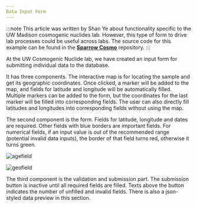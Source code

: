 ```yaml
---
Data Input Form
---
```



:::note
This article was written by Shan Ye about functionality specific to the UW Madison
cosmogenic nuclides lab. However, this type of form to drive lab processes could
be useful across labs. The source code for this example can be found in the [**Sparrow Cosmo**](https://github.com/EarthCubeGeochron/sparrow-uw-cosmo) repository.
:::

At the UW Cosmogenic Nuclide lab, we have created an input form for submitting individual data to the database.

It has three components. The interactive map is for locating the sample and get its geographic coordinates. Once clicked, a marker will be added to the map, and fields for latitude and longitude will be automatically filled. Multiple markers can be added to the form, but the coordinates for the last marker will be filled into corresponding fields. The user can also directly fill latitudes and longitudes into corresponding fields without using the map.

The second component is the form. Fields for latitude, longitude and dates are required. Other fields with blue borders are important fields. For numerical fields, if an input value is out of the recommended range (potential invalid data inputs), the border of that field turns red, otherwise it turns green.

![agefield](/images/sample-submit-form/age-field.png)

![geofield](/images/sample-submit-form/geo-field.png)

The third component is the validation and submission part. The submission button is inactive until all required fields are filled. Texts above the button indicates the number of unfilled and invalid fields. There is also a json-styled data preview in this section.

